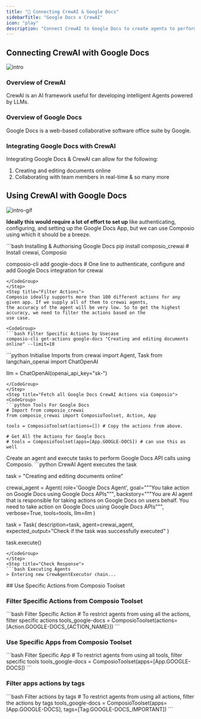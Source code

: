 ```yaml
---
title: "🚀 Connecting CrewAI & Google Docs"
sidebarTitle: "Google Docs x CrewAI"
icon: "play"
description: "Connect CrewAI to Google Docs to create agents to perform tasks using natural language"
---
```


## Connecting CrewAI with Google Docs
![intro](/media/intro.jpg)

### Overview of CrewAI

CrewAI is an AI framework useful for developing intelligent Agents powered by LLMs.

### Overview of Google Docs

Google Docs is a web-based collaborative software office suite by Google.

### Integrating Google Docs with CrewAI

Integrating Google Docs & CrewAI can allow for the following:

1. Creating and editing documents online
2. Collaborating with team members in real-time
& so many more

## Using CrewAI with Google Docs
![intro-gif](/media/intro.gif)
<Steps>
<Step title="Setting Up the Environment">

**Ideally this would require a lot of effort to set up** like authenticating, configuring, and setting up the Google Docs App, but we can use Composio using which it should be a breeze.

<CodeGroup>
```bash Installing & Authorising Google Docs
pip install composio_crewai # Install crewai, Composio 

composio-cli add google-docs # One line to authenticate, configure and add Google Docs integration for crewai
```
</CodeGroup>
</Step>
<Step title="Filter Actions">
Composio ideally supports more than 100 different actions for any given app. If we supply all of them to crewai agents, 
the accuracy of the agent will be very low. So to get the highest accuracy, we need to filter the actions based on the 
use case.

<CodeGroup>
```bash Filter Specific Actions by Usecase
composio-cli get-actions google-docs "Creating and editing documents online" --limit=10
```
</CodeGroup>

</Step>
<Step title="Import Base Packages">

<CodeGroup>
```python Initialise Imports
from crewai import Agent, Task
from langchain_openai import ChatOpenAI

llm = ChatOpenAI(openai_api_key="sk-<OPENAI KEY>")
```
</CodeGroup>
</Step>
<Step title="Fetch all Google Docs CrewAI Actions via Composio">
<CodeGroup>
```python Tools For Google Docs
# Import from composio_crewai
from composio_crewai import ComposioToolset, Action, App

tools = ComposioToolset(actions=[]) # Copy the actions from above. 

# Get All the Actions for Google Docs
# tools = ComposioToolset(apps=[App.GOOGLE-DOCS]) # can use this as well
```
</CodeGroup>
</Step>
<Step title="Execute the Agent">
Create an agent and execute tasks to perform Google Docs API calls using Composio. 
<CodeGroup>
```python CrewAI Agent executes the task

task = "Creating and editing documents online"

crewai_agent = Agent(
    role='Google Docs Agent',
    goal="""You take action on Google Docs using Google Docs APIs""",
    backstory="""You are AI agent that is responsible for taking actions on Google Docs on users behalf. You need to take action on Google Docs using Google Docs APIs""",
    verbose=True,
    tools=tools,
    llm=llm
)

task = Task(
    description=task,
    agent=crewai_agent,
    expected_output="Check if the task was successfully executed"
)

task.execute()
```
</CodeGroup>
</Step>
<Step title="Check Response">
```bash Executing Agents
> Entering new CrewAgentExecutor chain...
```
</Step>
</Steps>
## Use Specific Actions from Composio Toolset

### Filter Specific Actions from Composio Toolset

<CodeGroup>
```bash Filter Specific Action
# To restrict agents from using all the actions, filter specific actions
tools_google-docs = ComposioToolset(actions=[Action.GOOGLE-DOCS_{ACTION_NAME}])
```
</CodeGroup>

### Use Specific Apps from Composio Toolset
<CodeGroup>
```bash Filter Specific App
# To restrict agents from using all tools, filter specific tools
tools_google-docs = ComposioToolset(apps=[App.GOOGLE-DOCS])
```
</CodeGroup>

### Filter apps actions by tags 
<CodeGroup>
```bash Filter actions by tags
# To restrict agents from using all actions, filter the actions by tags
tools_google-docs = ComposioToolset(apps=[App.GOOGLE-DOCS], tags=[Tag.GOOGLE-DOCS_IMPORTANT])
```
</CodeGroup>